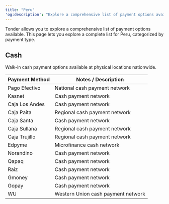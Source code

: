 ```yaml
---
title: "Peru"
'og:description': "Explore a comprehensive list of payment options available in Peru with Tonder, categorized by payment type."
---
```


Tonder allows you to explore a comprehensive list of payment options available. This page lets you explore a complete list for Peru, categorized by payment type. 

## Cash

Walk-in cash payment options available at physical locations nationwide.

| Payment Method    | Notes / Description                        |
|-------------------|------------------------------------------|
| Pago Efectivo     | National cash payment network              |
| Kasnet            | Cash payment network                       |
| Caja Los Andes    | Cash payment network                       |
| Caja Paita        | Regional cash payment network              |
| Caja Santa        | Cash payment network                       |
| Caja Sullana      | Regional cash payment network              |
| Caja Trujillo     | Regional cash payment network              |
| Edpyme            | Microfinance cash network                  |
| Norandino         | Cash payment network                       |
| Qapaq             | Cash payment network                       |
| Raiz              | Cash payment network                       |
| Gmoney            | Cash payment network                       |
| Gopay             | Cash payment network                       |
| WU                | Western Union cash payment network         |

